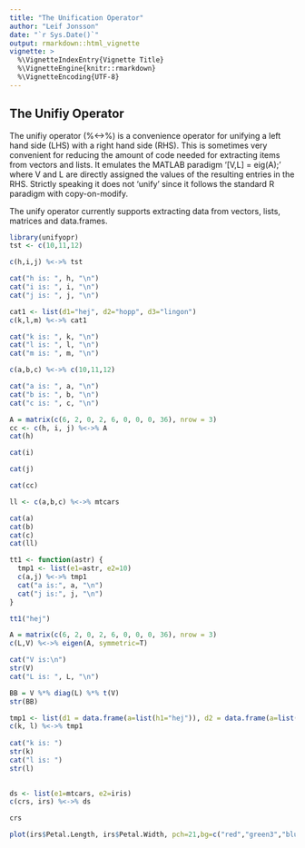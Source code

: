```yaml
---
title: "The Unification Operator"
author: "Leif Jonsson"
date: "`r Sys.Date()`"
output: rmarkdown::html_vignette
vignette: >
  %\VignetteIndexEntry{Vignette Title}
  %\VignetteEngine{knitr::rmarkdown}
  %\VignetteEncoding{UTF-8}
---
```


## The Unifiy Operator

The unifiy operator (%<->%) is a convenience operator for unifying a left hand side (LHS) with a right hand side (RHS). This is sometimes very convenient for reducing the amount of code needed for extracting items from vectors and lists. It emulates the MATLAB paradigm '[V,L] = eig(A);' where V and L are directly assigned the values of the resulting entries in the RHS. Strictly speaking it does not 'unify' since it follows the standard R paradigm with copy-on-modify.

The unify operator currently supports extracting data from vectors, lists, matrices and data.frames.

```r
library(unifyopr)
tst <- c(10,11,12)

c(h,i,j) %<->% tst

cat("h is: ", h, "\n")
cat("i is: ", i, "\n")
cat("j is: ", j, "\n")

cat1 <- list(d1="hej", d2="hopp", d3="lingon")
c(k,l,m) %<->% cat1

cat("k is: ", k, "\n")
cat("l is: ", l, "\n")
cat("m is: ", m, "\n")

c(a,b,c) %<->% c(10,11,12)

cat("a is: ", a, "\n")
cat("b is: ", b, "\n")
cat("c is: ", c, "\n")

A = matrix(c(6, 2, 0, 2, 6, 0, 0, 0, 36), nrow = 3)
cc <- c(h, i, j) %<->% A
cat(h)

cat(i)

cat(j)

cat(cc)

ll <- c(a,b,c) %<->% mtcars

cat(a)
cat(b)
cat(c)
cat(ll)

tt1 <- function(astr) {
  tmp1 <- list(e1=astr, e2=10)
  c(a,j) %<->% tmp1
  cat("a is:", a, "\n")
  cat("j is:", j, "\n")
}

tt1("hej")

A = matrix(c(6, 2, 0, 2, 6, 0, 0, 0, 36), nrow = 3)
c(L,V) %<->% eigen(A, symmetric=T)

cat("V is:\n")
str(V)
cat("L is: ", L, "\n")

BB = V %*% diag(L) %*% t(V)
str(BB)

tmp1 <- list(d1 = data.frame(a=list(h1="hej")), d2 = data.frame(a=list(h2="hopp")))
c(k, l) %<->% tmp1
  
cat("k is: ")
str(k)
cat("l is: ")
str(l)
  

ds <- list(e1=mtcars, e2=iris)
c(crs, irs) %<->% ds

crs

plot(irs$Petal.Length, irs$Petal.Width, pch=21,bg=c("red","green3","blue")[unclass(iris$Species)], main="Edgar Anderson's Iris Data")

```
